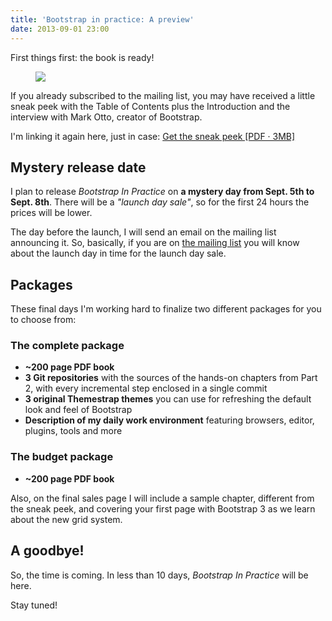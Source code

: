 ```yaml
---
title: 'Bootstrap in practice: A preview'
date: 2013-09-01 23:00
---
```



First things first: the book is ready!

<Figure>

![](../assets/images/posts/2013-09-01-bootstrap-in-practice-preview/yeah.jpg)

</Figure>

If you already subscribed to the mailing list, you may have received a little sneak peek with the Table of Contents plus the Introduction and the interview with Mark Otto, creator of Bootstrap.

I'm linking it again here, just in case: [Get the sneak peek [PDF &middot; 3MB]](/attachments/Bootstrap_In_Practice-Sneakpeek.pdf)

## Mystery release date

I plan to release _Bootstrap In Practice_ on **a mystery day from Sept. 5th to Sept. 8th**.
There will be a _"launch day sale"_, so for the first 24 hours the prices will be lower.

The day before the launch, I will send an email on the mailing list announcing it. So, basically, if you are on [the mailing list](/bootstrap-in-practice) you will know about the launch day in time for the launch day sale.

## Packages

These final days I'm working hard to finalize two different packages for you to choose from:

### The complete package

- **~200 page PDF book**
- **3 Git repositories** with the sources of the hands-on chapters from Part 2, with every incremental step enclosed in a single commit
- **3 original Themestrap themes** you can use for refreshing the default look and feel of Bootstrap
- **Description of my daily work environment** featuring browsers, editor, plugins, tools and more

### The budget package

- **~200 page PDF book**

Also, on the final sales page I will include a sample chapter, different from the sneak peek, and covering your first page with Bootstrap 3 as we learn about the new grid system.

## A goodbye!

So, the time is coming. In less than 10 days, _Bootstrap In Practice_ will be here.

Stay tuned!
